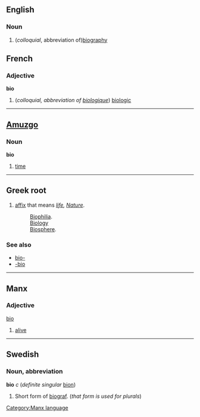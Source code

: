 ==English==
===Noun===
#(''colloquial'', abbreviation of)[[biography]]
==French==
===Adjective===
'''bio'''

# (''colloquial, abbreviation of [[biologique]]'') [[biologic]]

----

==[[Amuzgo]]==
===Noun===
'''bio'''

# [[time]]

----
==Greek root==
#[[affix]] that means ''[[life]], [[Nature]]''.
#:[[w:Biophilia|Biophilia]].
#:[[w:Biology|Biology]]
#:[[w:Biosphere|Biosphere]].

===See also===
*[[bio-]]
*[[-bio]]

----
==Manx==
===Adjective===
[[bio]]
#[[alive]]

[[Category:Manx language]]

----

==Swedish==
===Noun, abbreviation===
'''bio''' ''c'' (''definite singular'' [[bion]])

# Short form of [[biograf]]. (''that form is used for plurals'')